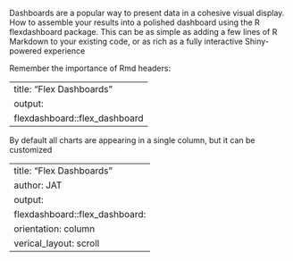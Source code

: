 Dashboards are a popular way to present data in a cohesive visual display.
How to assemble your results into a polished dashboard using the R flexdashboard package.
This can be as simple as adding a few lines of R Markdown to your existing code, or as rich as a fully interactive Shiny-powered experience


Remember the importance of Rmd headers:

---
title: "Flex Dashboards"
output: 
  flexdashboard::flex_dashboard
---

By default all charts are appearing in a single column, but it can be customized

---
title: "Flex Dashboards"
author: JAT
output: 
  flexdashboard::flex_dashboard:
    orientation: column
    verical_layout: scroll
---
